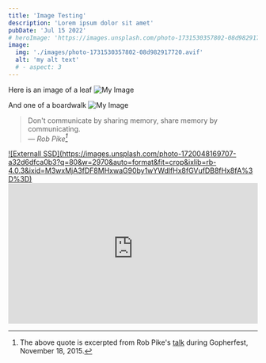 ```yaml
---
title: 'Image Testing'
description: 'Lorem ipsum dolor sit amet'
pubDate: 'Jul 15 2022'
# heroImage: 'https://images.unsplash.com/photo-1731530357802-08d982917720?q=80&w=3135&auto=format&fit=crop&ixlib=rb-4.0.3&ixid=M3wxMjA3fDB8MHxwaG90by1wYWdlfHx8fGVufDB8fHx8fA%3D%3D'
image: 
  img: './images/photo-1731530357802-08d982917720.avif'
  alt: 'my alt text'
  # - aspect: 3
---
```


Here is an image of a leaf
![My Image](./images/mahdi-soheili-vQxvdGHlwBU-unsplash.jpg)

And one of a boardwalk
![My Image](./images/boardwalk.jpg)

> Don't communicate by sharing memory, share memory by communicating.<br/>
> — <cite>Rob Pike[^1]</cite>

[^1]: The above quote is excerpted from Rob Pike's [talk](https://www.youtube.com/watch?v=PAAkCSZUG1c) during Gopherfest, November 18, 2015.

<a href="https://unsplash.com/photos/a-person-is-plugging-a-charger-into-a-laptop-ow8IIlkzbUw" target="_blank">
  ![Externall SSD](https://images.unsplash.com/photo-1720048169707-a32d6dfca0b3?q=80&w=2970&auto=format&fit=crop&ixlib=rb-4.0.3&ixid=M3wxMjA3fDF8MHxwaG90by1wYWdlfHx8fGVufDB8fHx8fA%3D%3D)
</a>

<iframe width="100%" style="aspect-ratio: 1.7777777778;" class="rounded-xl" src="https://www.youtube-nocookie.com/embed/PAAkCSZUG1c?si=bQJiRKx6asAAcpjB" title="YouTube video player" frameborder="0" allow="accelerometer; autoplay; clipboard-write; encrypted-media; gyroscope; picture-in-picture; web-share" referrerpolicy="strict-origin-when-cross-origin" allowfullscreen></iframe>